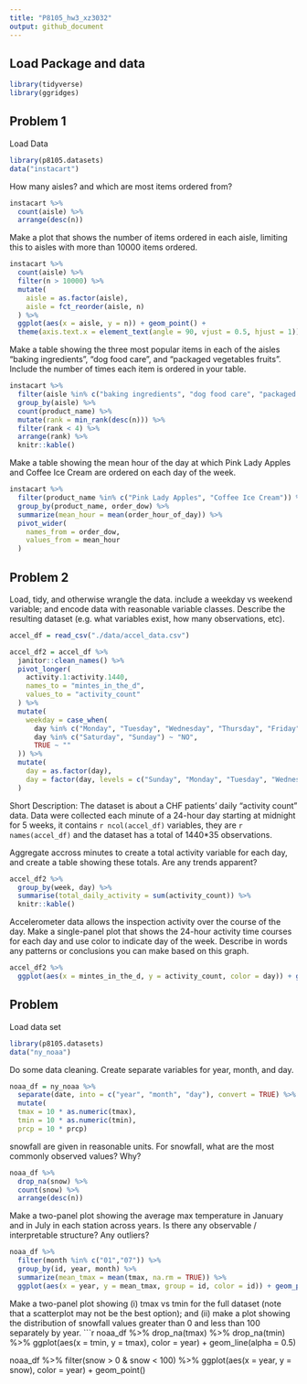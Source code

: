 ```yaml
---
title: "P8105_hw3_xz3032"
output: github_document
---
```


## Load Package and data
```r
library(tidyverse)
library(ggridges)
```

## Problem 1
Load Data
```r
library(p8105.datasets)
data("instacart")
```

How many aisles? and which are most items ordered from?
```r
instacart %>%
  count(aisle) %>%
  arrange(desc(n))
```

Make a plot that shows the number of items ordered in each aisle, limiting this to aisles with more than 10000 items ordered. 
```r
instacart %>%
  count(aisle) %>%
  filter(n > 10000) %>%
  mutate(
    aisle = as.factor(aisle),
    aisle = fct_reorder(aisle, n)
  ) %>%
  ggplot(aes(x = aisle, y = n)) + geom_point() +
  theme(axis.text.x = element_text(angle = 90, vjust = 0.5, hjust = 1))
```

Make a table showing the three most popular items in each of the aisles “baking ingredients”, “dog food care”, and “packaged vegetables fruits”. Include the number of times each item is ordered in your table.
```r
instacart %>%
  filter(aisle %in% c("baking ingredients", "dog food care", "packaged vegetables fruits")) %>%
  group_by(aisle) %>%
  count(product_name) %>%
  mutate(rank = min_rank(desc(n))) %>%
  filter(rank < 4) %>%
  arrange(rank) %>%
  knitr::kable()
```

Make a table showing the mean hour of the day at which Pink Lady Apples and Coffee Ice Cream are ordered on each day of the week.
```r
instacart %>%
  filter(product_name %in% c("Pink Lady Apples", "Coffee Ice Cream")) %>%
  group_by(product_name, order_dow) %>%
  summarize(mean_hour = mean(order_hour_of_day)) %>%
  pivot_wider(
    names_from = order_dow,
    values_from = mean_hour
  )
```

## Problem 2
Load, tidy, and otherwise wrangle the data. include a weekday vs weekend variable; and encode data with reasonable variable classes. Describe the resulting dataset (e.g. what variables exist, how many observations, etc).
```r
accel_df = read_csv("./data/accel_data.csv")

accel_df2 = accel_df %>%
  janitor::clean_names() %>%
  pivot_longer(
    activity.1:activity.1440,
    names_to = "mintes_in_the_d",
    values_to = "activity_count"
  ) %>%
  mutate(
    weekday = case_when(
      day %in% c("Monday", "Tuesday", "Wednesday", "Thursday", "Friday") ~ "YES",
      day %in% c("Saturday", "Sunday") ~ "NO",
      TRUE ~ ""
  )) %>%
  mutate(
    day = as.factor(day),
    day = factor(day, levels = c("Sunday", "Monday", "Tuesday", "Wednesday", "Thursday", "Friday", "Saturday"))
  )
```
Short Description: The dataset is about a CHF patients' daily "activity count" data.  Data were collected each minute of a 24-hour day starting at midnight for 5 weeks, it contains `r ncol(accel_df)` variables, they are `r names(accel_df)` and the dataset has a total of 1440*35 observations.  

Aggregate accross minutes to create a total activity variable for each day, and create a table showing these totals. Are any trends apparent?
```r
accel_df2 %>%
  group_by(week, day) %>%
  summarise(total_daily_activity = sum(activity_count)) %>%
  knitr::kable()
```

Accelerometer data allows the inspection activity over the course of the day. Make a single-panel plot that shows the 24-hour activity time courses for each day and use color to indicate day of the week. Describe in words any patterns or conclusions you can make based on this graph.
```r
accel_df2 %>%
  ggplot(aes(x = mintes_in_the_d, y = activity_count, color = day)) + geom_point(alpha = 0.5) + geom_line(alpha = 0.5)
```


## Problem 

Load data set
```r
library(p8105.datasets)
data("ny_noaa")
```

Do some data cleaning. Create separate variables for year, month, and day. 
```r
noaa_df = ny_noaa %>% 
  separate(date, into = c("year", "month", "day"), convert = TRUE) %>%
  mutate(
  tmax = 10 * as.numeric(tmax), 
  tmin = 10 * as.numeric(tmin),
  prcp = 10 * prcp)
```
snowfall are given in reasonable units. For snowfall, what are the most commonly observed values? Why?
```r
noaa_df %>%
  drop_na(snow) %>%
  count(snow) %>%
  arrange(desc(n))
```
  
Make a two-panel plot showing the average max temperature in January and in July in each station across years. Is there any observable / interpretable structure? Any outliers?
```r
noaa_df %>%
  filter(month %in% c("01","07")) %>%
  group_by(id, year, month) %>%
  summarize(mean_tmax = mean(tmax, na.rm = TRUE)) %>%
  ggplot(aes(x = year, y = mean_tmax, group = id, color = id)) + geom_point() 
```
    
Make a two-panel plot showing (i) tmax vs tmin for the full dataset (note that a scatterplot may not be the best option); and (ii) make a plot showing the distribution of snowfall values greater than 0 and less than 100 separately by year.
```r
noaa_df %>%
  drop_na(tmax) %>%
  drop_na(tmin) %>%
  ggplot(aes(x = tmin, y = tmax), color = year) + geom_line(alpha = 0.5)

noaa_df %>% 
  filter(snow > 0 & snow < 100) %>%
  ggplot(aes(x = year, y = snow), color = year) + geom_point()
  

  

  